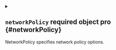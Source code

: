 
<details className="config-field" data-expandable="true">
<summary>

## `networkPolicy` <span className="config-field-required" data-required="false">required</span> <span className="config-field-type">object</span> <span className="config-field-default"></span> <span className="config-field-enum"></span> <span data-pro="false" className="config-field-pro">pro</span> {#networkPolicy}

NetworkPolicy specifies network policy options.

</summary>




<details className="config-field" data-expandable="false" open>
<summary>

### `enabled` <span className="config-field-required" data-required="false">required</span> <span className="config-field-type">boolean</span> <span className="config-field-default">false</span> <span className="config-field-enum"></span> <span data-pro="false" className="config-field-pro">pro</span> {#networkPolicy-enabled}

Enabled defines if the network policy should be deployed by vCluster.

</summary>



</details>



<details className="config-field" data-expandable="false" open>
<summary>

### `fallbackDns` <span className="config-field-required" data-required="false">required</span> <span className="config-field-type">string</span> <span className="config-field-default">8.8.8.8</span> <span className="config-field-enum"></span> <span data-pro="false" className="config-field-pro">pro</span> {#networkPolicy-fallbackDns}

FallbackDNS is the fallback DNS server to use if the virtual cluster does not have a DNS server.

</summary>



</details>



<details className="config-field" data-expandable="true">
<summary>

### `outgoingConnections` <span className="config-field-required" data-required="false">required</span> <span className="config-field-type">object</span> <span className="config-field-default"></span> <span className="config-field-enum"></span> <span data-pro="false" className="config-field-pro">pro</span> {#networkPolicy-outgoingConnections}

OutgoingConnections are the outgoing connections options for the vCluster workloads.

</summary>




<details className="config-field" data-expandable="true">
<summary>

#### `ipBlock` <span className="config-field-required" data-required="false">required</span> <span className="config-field-type">object</span> <span className="config-field-default"></span> <span className="config-field-enum"></span> <span data-pro="false" className="config-field-pro">pro</span> {#networkPolicy-outgoingConnections-ipBlock}

IPBlock describes a particular CIDR (Ex. "192.168.1.0/24","2001:db8::/64") that is allowed
to the pods matched by a NetworkPolicySpec's podSelector. The except entry describes CIDRs
that should not be included within this rule.

</summary>




<details className="config-field" data-expandable="false" open>
<summary>

##### `cidr` <span className="config-field-required" data-required="false">required</span> <span className="config-field-type">string</span> <span className="config-field-default">0.0.0.0/0</span> <span className="config-field-enum"></span> <span data-pro="false" className="config-field-pro">pro</span> {#networkPolicy-outgoingConnections-ipBlock-cidr}

cidr is a string representing the IPBlock
Valid examples are "192.168.1.0/24" or "2001:db8::/64"

</summary>



</details>



<details className="config-field" data-expandable="false" open>
<summary>

##### `except` <span className="config-field-required" data-required="false">required</span> <span className="config-field-type">string[]</span> <span className="config-field-default">&#91;100.64.0.0/10 127.0.0.0/8 10.0.0.0/8 172.16.0.0/12 192.168.0.0/16&#93;</span> <span className="config-field-enum"></span> <span data-pro="false" className="config-field-pro">pro</span> {#networkPolicy-outgoingConnections-ipBlock-except}

except is a slice of CIDRs that should not be included within an IPBlock
Valid examples are "192.168.1.0/24" or "2001:db8::/64"
Except values will be rejected if they are outside the cidr range

</summary>



</details>


</details>



<details className="config-field" data-expandable="false" open>
<summary>

#### `platform` <span className="config-field-required" data-required="false">required</span> <span className="config-field-type">boolean</span> <span className="config-field-default">true</span> <span className="config-field-enum"></span> <span data-pro="false" className="config-field-pro">pro</span> {#networkPolicy-outgoingConnections-platform}

Platform enables egress access towards loft platform

</summary>



</details>


</details>



<details className="config-field" data-expandable="false" open>
<summary>

### `extraControlPlaneRules` <span className="config-field-required" data-required="false">required</span> <span className="config-field-type">object[]</span> <span className="config-field-default">&#91;&#93;</span> <span className="config-field-enum"></span> <span data-pro="false" className="config-field-pro">pro</span> {#networkPolicy-extraControlPlaneRules}

ExtraControlPlaneRules are extra allowed rules for the vCluster control plane.

</summary>



</details>



<details className="config-field" data-expandable="false" open>
<summary>

### `extraWorkloadRules` <span className="config-field-required" data-required="false">required</span> <span className="config-field-type">object[]</span> <span className="config-field-default">&#91;&#93;</span> <span className="config-field-enum"></span> <span data-pro="false" className="config-field-pro">pro</span> {#networkPolicy-extraWorkloadRules}

ExtraWorkloadRules are extra allowed rules for the vCluster workloads.

</summary>



</details>



<details className="config-field" data-expandable="false" open>
<summary>

### `annotations` <span className="config-field-required" data-required="false">required</span> <span className="config-field-type">object</span> <span className="config-field-default">&#123;&#125;</span> <span className="config-field-enum"></span> <span data-pro="false" className="config-field-pro">pro</span> {#networkPolicy-annotations}

Annotations are extra annotations for this resource.

</summary>



</details>



<details className="config-field" data-expandable="false" open>
<summary>

### `labels` <span className="config-field-required" data-required="false">required</span> <span className="config-field-type">object</span> <span className="config-field-default">&#123;&#125;</span> <span className="config-field-enum"></span> <span data-pro="false" className="config-field-pro">pro</span> {#networkPolicy-labels}

Labels are extra labels for this resource.

</summary>



</details>


</details>
